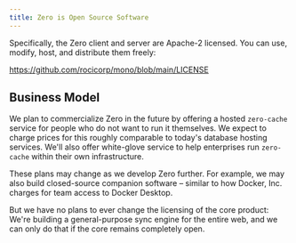 ```yaml
---
title: Zero is Open Source Software
---
```


Specifically, the Zero client and server are Apache-2 licensed. You can use, modify, host, and distribute them freely:

https://github.com/rocicorp/mono/blob/main/LICENSE

## Business Model

We plan to commercialize Zero in the future by offering a hosted `zero-cache` service for people who do not want to run it themselves. We expect to charge prices for this roughly comparable to today's database hosting services. We'll also offer white-glove service to help enterprises run `zero-cache` within their own infrastructure.

These plans may change as we develop Zero further. For example, we may also build closed-source companion software – similar to how Docker, Inc. charges for team access to Docker Desktop.

But we have no plans to ever change the licensing of the core product: We're building a general-purpose sync engine for the entire web, and we can only do that if the core remains completely open.
